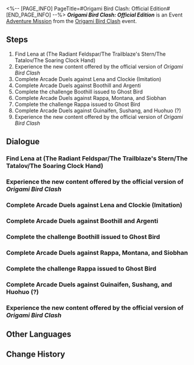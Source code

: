 <%-- [PAGE_INFO]
PageTitle=#Origami Bird Clash: Official Edition#
[END_PAGE_INFO] --%>
{{Stub|Dialogue.}}
{{Mission Infobox
|id            = 8034101
|title         = 
|image         = {{subst:void|<!--$UPLOAD:<<SpriteOutput/Chronicle/8034101_f.png>-<Mission Origami Bird Clash Official Edition Stelle.png>-<Fate's Atlas Images>>-->}}{{subst:void|<!--$UPLOAD:<<SpriteOutput/Chronicle/8034101_m.png>-<Mission Origami Bird Clash Official Edition Caelus.png>-<Fate's Atlas Images>>-->}}
<gallery>
Mission Origami Bird Clash Official Edition Stelle.png|Stelle
Mission Origami Bird Clash Official Edition Caelus.png|Caelus
</gallery>
|type          = Adventure
|event_name    = Origami Bird Clash
|chapter       = Origami Bird Clash: Official Edition
|requirements  = [[Adventure Mission]] ''[[Origami Bird Clash: Collector's Edition]]'' completed
|summary       = Origami Bird Clash has officially launched! As a Penacony shareholder and collaborator on the test version, the IPC has gifted you the "Original Shop"! But just as you're about to start counting your easy money, Qingque under a strange curse and Ghost Bird show up out of nowhere...
|characters    = Argenti; Bootbird; Boothill; Ghost Bird; Guinaifen; Huohuo; Huohuo (?); Lena; Montana; Origami Bird (?); Qingqird; Qingque; Rappa; Siobhan; Sushang; Tail; Trailblazer
|startLocation = [[Penacony]] - [[(The Radiant Feldspar/The Trailblaze's Stern/The Tatalov/The Soaring Clock Hand)]]
|world         = Penacony
|area          = (The Radiant Feldspar/The Trailblaze's Stern/The Tatalov/The Soaring Clock Hand)
|prev          = Origami Bird Clash: Collector's Edition
|next          = 
|rewards       = Stellar Jade*10; Lost Crystal*2; Credit*10,000
}}
'''''Origami Bird Clash: Official Edition''''' is an Event [[Adventure Mission]] from the [[Origami Bird Clash]] event.

==Steps==
# Find Lena at (The Radiant Feldspar/The Trailblaze's Stern/The Tatalov/The Soaring Clock Hand)
# Experience the new content offered by the official version of ''Origami Bird Clash''
# Complete Arcade Duels against Lena and Clockie (Imitation)
# Complete Arcade Duels against Boothill and Argenti
# Complete the challenge Boothill issued to Ghost Bird
# Complete Arcade Duels against Rappa, Montana, and Siobhan
# Complete the challenge Rappa issued to Ghost Bird
# Complete Arcade Duels against Guinaifen, Sushang, and Huohuo (?)
# Experience the new content offered by the official version of ''Origami Bird Clash''

<!--
==Gameplay Notes==

--><!--
==Trial Character==

-->
==Dialogue==
{{Stub Dialogue}}
===Find Lena at (The Radiant Feldspar/The Trailblaze's Stern/The Tatalov/The Soaring Clock Hand){{subst:void|<!--803410101-->}}===
{{Mission Description|type=adventure|location=(The Radiant Feldspar/The Trailblaze's Stern/The Tatalov/The Soaring Clock Hand)|Lookie here! An invitation to play Origami Bird Clash on its official launch? This scene feels a bit familiar, but the sender this time is the IPC instead.}}
{{Dialogue Start}}
:{{tx}}
{{Dialogue End}}

===Experience the new content offered by the official version of ''Origami Bird Clash''{{subst:void|<!--803410103-->}}===
{{Dialogue Start}}
:{{tx}}
{{Dialogue End}}

===Complete Arcade Duels against Lena and Clockie (Imitation){{subst:void|<!--803410104-->}}===
{{Dialogue Start}}
:{{tx}}
{{Dialogue End}}

===Complete Arcade Duels against Boothill and Argenti{{subst:void|<!--803410106-->}}===
{{Dialogue Start}}
:{{tx}}
{{Dialogue End}}

===Complete the challenge Boothill issued to Ghost Bird{{subst:void|<!--803410108-->}}===
{{Dialogue Start}}
:{{tx}}
{{Dialogue End}}

===Complete Arcade Duels against Rappa, Montana, and Siobhan{{subst:void|<!--803410110-->}}===
{{Dialogue Start}}
:{{tx}}
{{Dialogue End}}

===Complete the challenge Rappa issued to Ghost Bird{{subst:void|<!--803410112-->}}===
{{Dialogue Start}}
:{{tx}}
{{Dialogue End}}

===Complete Arcade Duels against Guinaifen, Sushang, and Huohuo (?){{subst:void|<!--803410114-->}}===
{{Dialogue Start}}
:{{tx}}
{{Dialogue End}}

===Experience the new content offered by the official version of ''Origami Bird Clash''{{subst:void|<!--803410117-->}}===
{{Dialogue Start}}
:{{tx}}
{{Dialogue End}}

==Other Languages==
{{Other Languages
|en   = Origami Bird Clash: Official Edition
|zhs  = 「折纸小鸟对对碰：正式版」
|zht  = 「摺紙小鳥對對碰：正式版」
|ja   = 「折り紙の小鳥マッチ：正式版」
|ko   = 「종이새 팡팡: 정식판」
|es   = Choque de pajaritos de papel: Versión oficial
|fr   = Rififruit chez les oiseaux en origami&nbsp;: version officielle
|ru   = Бумажная дуэль: Официальная версия
|th   = "นกกระดาษตะลุมบอน: เวอร์ชันทางการ"
|vi   = Chim Giấy Đại Chiến: Bản Chính Thức
|de   = „Origamivogel-Matching: Offizielle Version“
|id   = Adu Jotos Burung Origami: Versi Resmi
|pt   = Choque de Pássaro de Origami: Edição Oficial
}}

==Change History==
{{Change History|3.4}}
